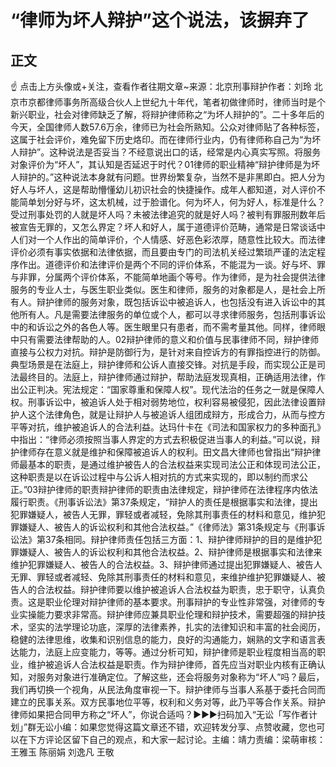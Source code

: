 # “律师为坏人辩护”这个说法，该摒弃了
## 正文
☝ 点击上方头像或+关注，查看作者往期文章~来源：北京刑事辩护作者：刘玲 北京市京都律师事务所高级合伙人上世纪九十年代，笔者初做律师时，律师当时是个新兴职业，社会对律师缺乏了解，将辩护律师称之“为坏人辩护的”。二十多年后的今天，全国律师人数57.6万余，律师已为社会所熟知。公众对律师贴了各种标签，这属于社会评价，难免留下历史烙印。而在律师行业内，仍有律师称自己为“为坏人辩护”。这种说法是否妥当？不经意说出口的话，经常是内心真实写照。将服务对象评价为“坏人”，其认知是否延迟于时代？01律师的职业精神“辩护律师是为坏人辩护的。”这种说法本身就有问题。世界纷繁复杂，当然不是非黑即白。把人分为好人与坏人，这是帮助懵懂幼儿初识社会的快捷操作。成年人都知道，对人评价不能简单划分好与坏，这太机械，过于脸谱化。何为坏人，何为好人，标准是什么？受过刑事处罚的人就是坏人吗？未被法律追究的就是好人吗？被判有罪服刑数年后被宣告无罪的，又怎么界定？坏人和好人，属于道德评价范畴，通常是日常谈话中人们对一个人作出的简单评价，个人情感、好恶色彩浓厚，随意性比较大。而法律评价必须有事实依据和法律依据，而且要由专门的司法机关经过繁琐严谨的法定程序作出。道德评价和法律评价是两个不同的评价体系，不能混为一谈。好与坏、罪与非罪，分属两个评价体系，不能简单地画个等号。作为律师，是为社会提供法律服务的专业人士，与医生职业类似。医生和律师，服务的对象都是人，是社会上所有人。辩护律师的服务对象，既包括诉讼中被追诉人，也包括没有进入诉讼中的其他所有人。凡是需要法律服务的单位或个人，都可以寻求律师服务，包括刑事诉讼中的和诉讼之外的各色人等。医生眼里只有患者，而不需考量其他。同样，律师眼中只有需要法律帮助的人。02辩护律师的意义和价值与民事律师不同，辩护律师直接与公权力对抗。辩护是防御行为，是针对来自控诉方的有罪指控进行的防御。典型场景是在法庭上，辩护律师和公诉人直接交锋。对抗是手段，而实现公正是司法最终目的。法庭上，辩护律师通过辩护，帮助法庭发现真相，正确适用法律，作出公正判决。宪法规定：“国家尊重和保障人权”。现代法治的任务之一就是保障人权。刑事诉讼中，被追诉人处于相对弱势地位，权利容易被侵犯，因此法律设置辩护人这个法律角色，就是让辩护人与被追诉人组团成辩方，形成合力，从而与控方平等对抗，维护被追诉人的合法利益。达玛什卡在《司法和国家权力的多种面孔》中指出：“律师必须按照当事人界定的方式去积极促进当事人的利益。”可以说，辩护律师存在意义就是维护和保障被追诉人的权利。田文昌大律师也曾指出“辩护律师最基本的职责，是通过维护被告人的合法权益来实现司法公正和体现司法公正，这种职责是以在诉讼过程中与公诉人相对抗的方式来实现的，即以制约而求公正。”03辩护律师的职责辩护律师的职责由法律规定，辩护律师在法律程序内依法履行职责。《刑事诉讼法》第37条规定，“辩护人的责任是根据事实和法律，提出犯罪嫌疑人，被告人无罪，罪轻或者减轻，免除其刑事责任的材料和意见，维护犯罪嫌疑人、被告人的诉讼权利和其他合法权益。”《律师法》第31条规定与《刑事诉讼法》第37条相同。辩护律师责任包括三方面：1、辩护律师辩护的目的是维护犯罪嫌疑人、被告人的诉讼权利和其他合法权益。2、辩护律师是根据事实和法律来维护犯罪嫌疑人、被告人的合法权益。3、辩护律师通过提出犯罪嫌疑人、被告人无罪、罪轻或者减轻、免除其刑事责任的材料和意见，来维护维护犯罪嫌疑人、被告人的合法权益。辩护律师要以维护被追诉人合法权益为职责，忠于职守，认真负责。这是职业伦理对辩护律师的基本要求。刑事辩护的专业性非常强，对律师的专业实操能力要求非常高。辩护律师应兼具职业伦理和辩护技术，需要超强的辩护技术，坚实的法学理论功底，深厚的法律素养，扎实的法律知识和丰富的社会阅历，稳健的法律思维，收集和识别信息的能力，良好的沟通能力，娴熟的文字和语言表达能力，法庭上应变能力，等等。通过分析可知，辩护律师是职业程度相当高的职业，维护被追诉人合法权益是职责。作为辩护律师，首先应当对职业内核有正确认知，对服务对象进行准确定位。了解这些，还会将服务对象称为“坏人”吗？最后，我们再切换一个视角，从民法角度审视一下。辩护律师与当事人系基于委托合同而建立的民事关系。双方民事地位平等，权利和义务对等，此乃平等合作关系。辩护律师如果把合同甲方称之“坏人”，你说合适吗？►►►扫码加入“无讼「写作者计划」”群无讼小编：如果您觉得这篇文章还不错，欢迎转发分享、点赞收藏，您也可以在下方评论区留下自己的观点，和大家一起讨论。主编：靖力责编：梁萌审核：王雅玉 陈丽娟 刘逸凡 王敬